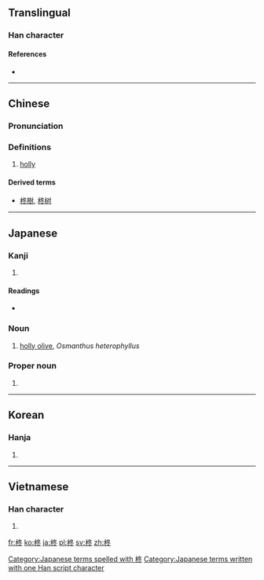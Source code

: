 ==Translingual==

===Han character===
{{Han char|rn=75|rad=木|as=05|sn=9|four=47933|canj=DHEY|ids=⿰木冬}}

====References====
* {{Han ref|kx=0518.150|dkj=14610|dj=0906.160|hdz=21187.030|uh=67CA|ud=26570|bh=CF60|bd=53088}}

----

==Chinese==
{{zh-forms}}

===Pronunciation===
{{zh-pron
|m=zhōng
|c=dung1
|mc=y
|oc=y
|ma=
|cat=n
}}

===Definitions===
# [[holly]]

====Derived terms====
* [[柊樹]], [[柊树]]

----

==Japanese==

===Kanji===
{{ja-kanji|grade=|rs=木05}}

# {{defn|lang=ja|sort=木05}}

====Readings====
* {{ja-readings|on=[[しゅう]] (shū)|kun=[[ひいらぎ]] (hiiragi)}}

===Noun===
{{ja-noun|k|hira=ひいらぎ|rom=hīragi}}

# [[holly olive]], ''Osmanthus heterophyllus''

===Proper noun===
{{ja-pos|k|proper|hira=ひいらぎ|rom=Hīragi}}

# {{surname|lang=ja|sort=ひいらぎ}}

[[Category:Japanese terms spelled with 柊]]
[[Category:Japanese terms written with one Han script character]]

----

==Korean==

===Hanja===
{{ko-hanja|hangeul=종|eumhun=|rv=jong|mr=chong|y=cong}}

# {{defn|lang=ko|sort=木05}}

----

==Vietnamese==

===Han character===
{{vi-readings|rs=木05|hanviet=dông}}

# {{defn|lang=vi|sort=木05}}

[[fr:柊]]
[[ko:柊]]
[[ja:柊]]
[[pl:柊]]
[[sv:柊]]
[[zh:柊]]